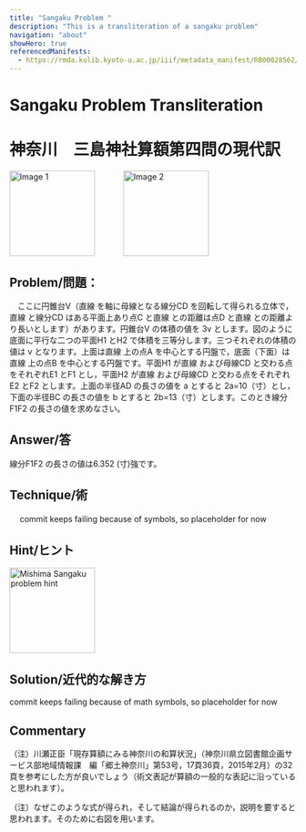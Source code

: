 ```yaml
---
title: "Sangaku Problem "
description: "This is a transliteration of a sangaku problem"
navigation: "about"
showHero: true
referencedManifests:
  - https://rmda.kulib.kyoto-u.ac.jp/iiif/metadata_manifest/RB00028562/manifest.json
---
```


# Sangaku Problem Transliteration

# 神奈川　三島神社算額第四問の現代訳


<div style="display: flex; gap: 50px;">
    <img src="https://tonothan.github.io/mishima-original-cutout.jpg" alt="Image 1" width="150"/>
    <img src="https://tonothan.github.io/mishima-kanagawa-schematicdrawing.png" alt="Image 2" width="150"/>
</div>

## Problem/問題：
　ここに円錐台V（直線  を軸に母線となる線分CD を回転して得られる立体で，直線  と線分CD はある平面上あり点C と直線 との距離は点D と直線 との距離より長いとします）があります。円錐台V の体積の値を 3v  とします。図のように底面に平行な二つの平面H1 とH2 で体積を三等分します。三つそれぞれの体積の値は v となります。上面は直線 上の点A を中心とする円盤で，底面（下面）は直線  上の点B を中心とする円盤です。平面H1 が直線  および母線CD と交わる点をそれぞれE1 とF1 とし，平面H2 が直線  および母線CD と交わる点をそれぞれE2 とF2 とします。上面の半径AD の長さの値を a とすると 2a=10（寸）とし，下面の半径BC の長さの値を b とすると 2b=13（寸）とします。このとき線分F1F2 の長さの値を求めなさい。
 

## Answer/答

線分F1F2 の長さの値は6.352 (寸)強です。
 
## Technique/術

　
commit keeps failing because of symbols, so placeholder for now
 
## Hint/ヒント

<div style="display: flex; gap: 50px;">
    <img src="https://tonothan.github.io/mishima-kanagawa-hintdrawing.png" alt="Mishima Sangaku problem hint" width="150"/>
</div>

## Solution/近代的な解き方

commit keeps failing because of math symbols, so placeholder for now

## Commentary

（注）川瀬正臣「現存算額にみる神奈川の和算状況」（神奈川県立図書館企画サービス部地域情報課　編「郷土神奈川」第53号，17頁36頁，2015年2月）の32頁を参考にした方が良いでしょう（術文表記が算額の一般的な表記に沿っていると思われます）。

（注）なぜこのような式が得られ，そして結論が得られるのか，説明を要すると思われます。そのために右図を用います。
